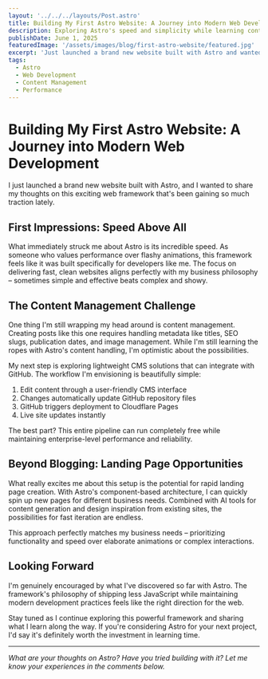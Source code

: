 ```yaml
---
layout: '../../../layouts/Post.astro'
title: Building My First Astro Website: A Journey into Modern Web Development
description: Exploring Astro's speed and simplicity while learning content management and deployment workflows
publishDate: June 1, 2025
featuredImage: '/assets/images/blog/first-astro-website/featured.jpg'
excerpt: 'Just launched a brand new website built with Astro and wanted to share my thoughts on this exciting web framework that prioritizes speed and simplicity over complex animations.'
tags: 
  - Astro
  - Web Development
  - Content Management
  - Performance
---
```


# Building My First Astro Website: A Journey into Modern Web Development

I just launched a brand new website built with Astro, and I wanted to share my thoughts on this exciting web framework that's been gaining so much traction lately.

## First Impressions: Speed Above All

What immediately struck me about Astro is its incredible speed. As someone who values performance over flashy animations, this framework feels like it was built specifically for developers like me. The focus on delivering fast, clean websites aligns perfectly with my business philosophy – sometimes simple and effective beats complex and showy.

## The Content Management Challenge

One thing I'm still wrapping my head around is content management. Creating posts like this one requires handling metadata like titles, SEO slugs, publication dates, and image management. While I'm still learning the ropes with Astro's content handling, I'm optimistic about the possibilities.

My next step is exploring lightweight CMS solutions that can integrate with GitHub. The workflow I'm envisioning is beautifully simple:

1. Edit content through a user-friendly CMS interface
2. Changes automatically update GitHub repository files  
3. GitHub triggers deployment to Cloudflare Pages
4. Live site updates instantly

The best part? This entire pipeline can run completely free while maintaining enterprise-level performance and reliability.

## Beyond Blogging: Landing Page Opportunities

What really excites me about this setup is the potential for rapid landing page creation. With Astro's component-based architecture, I can quickly spin up new pages for different business needs. Combined with AI tools for content generation and design inspiration from existing sites, the possibilities for fast iteration are endless.

This approach perfectly matches my business needs – prioritizing functionality and speed over elaborate animations or complex interactions.

## Looking Forward

I'm genuinely encouraged by what I've discovered so far with Astro. The framework's philosophy of shipping less JavaScript while maintaining modern development practices feels like the right direction for the web.

Stay tuned as I continue exploring this powerful framework and sharing what I learn along the way. If you're considering Astro for your next project, I'd say it's definitely worth the investment in learning time.

---

*What are your thoughts on Astro? Have you tried building with it? Let me know your experiences in the comments below.*
